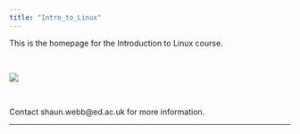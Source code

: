 ```yaml
---
title: "Intro_to_Linux"
---
```


This is the homepage for the Introduction to Linux course.

<br>

![](images/logo.png)

</br>

Contact shaun.webb\@ed.ac.uk for more information.

------------------------------------------------------------------------
